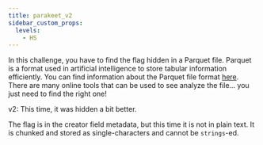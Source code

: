 ---
title: parakeet_v2
sidebar_custom_props:
  levels:
    - HS
---


In this challenge, you have to find the flag hidden in a Parquet file.
Parquet is a format used in artificial intelligence to store tabular information efficiently.
You can find information about the Parquet file format [here](https://parquet.apache.org/docs/).
There are many online tools that can be used to see analyze the file... you just need to find the right one!

v2: This time, it was hidden a bit better.

<Spoilers type="writeup">

The flag is in the creator field metadata, but this time it is not in plain text.
It is chunked and stored as single-characters and cannot be `strings`-ed.

</Spoilers>
